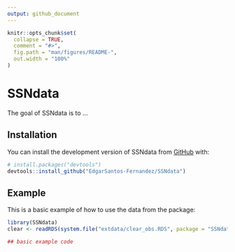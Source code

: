 ```yaml
---
output: github_document
---
```


<!-- README.md is generated from README.Rmd. Please edit that file -->

```r
knitr::opts_chunk$set(
  collapse = TRUE,
  comment = "#>",
  fig.path = "man/figures/README-",
  out.width = "100%"
)
```

# SSNdata

<!-- badges: start -->
<!-- badges: end -->

The goal of SSNdata is to ...

## Installation

You can install the development version of SSNdata from [GitHub](https://github.com/) with:

``` r
# install.packages("devtools")
devtools::install_github("EdgarSantos-Fernandez/SSNdata")
```

## Example

This is a basic example of how to use the data from the package:

```r
library(SSNdata)
clear <- readRDS(system.file("extdata/clear_obs.RDS", package = "SSNdata"))

## basic example code
```


